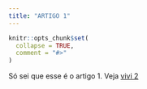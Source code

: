 ```yaml
---
title: "ARTIGO 1"
---
```


```r
knitr::opts_chunk$set(
  collapse = TRUE,
  comment = "#>"
)
```

Só sei que esse é o artigo 1. Veja [vivi 2](vignette-two.html)
